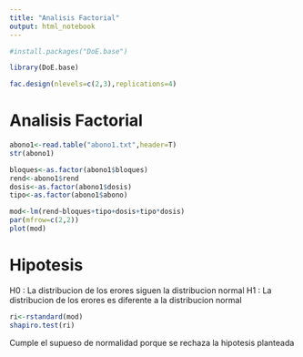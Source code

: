 ```yaml
---
title: "Analisis Factorial"
output: html_notebook
---
```




```r
#install.packages("DoE.base")

library(DoE.base)

```

```r
fac.design(nlevels=c(2,3),replications=4)

```
# Analisis Factorial 

```r
abono1<-read.table("abono1.txt",header=T)
str(abono1)

```

```r
bloques<-as.factor(abono1$bloques)
rend<-abono1$rend
dosis<-as.factor(abono1$dosis)
tipo<-as.factor(abono1$abono)

```


```r
mod<-lm(rend~bloques+tipo+dosis+tipo*dosis)
par(mfrow=c(2,2))
plot(mod)

```

# Hipotesis

H0 : La distribucion de los erores siguen la distribucion normal
H1 : La distribucion de los erores es diferente a la distribucion normal

```r
ri<-rstandard(mod)
shapiro.test(ri)

```
Cumple el supueso de normalidad porque se rechaza la hipotesis planteada

```r

```

